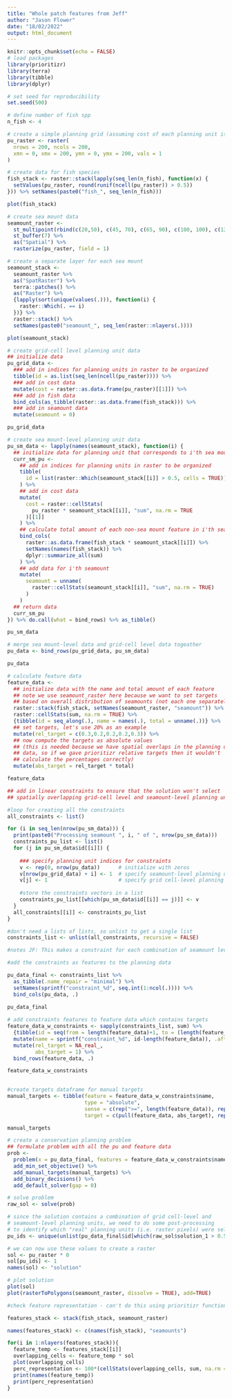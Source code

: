 ```yaml
---
title: "Whole patch features from Jeff"
author: "Jason Flower"
date: "18/02/2022"
output: html_document
---
```


```r
knitr::opts_chunk$set(echo = FALSE)
# load packages
library(prioritizr)
library(terra)
library(tibble)
library(dplyr)

# set seed for reproducibility
set.seed(500)

# define number of fish spp
n_fish <- 4
```

```r
# create a simple planning grid (assuming cost of each planning unit is equal)
pu_raster <- raster(
  nrows = 200, ncols = 200,
  xmn = 0, xmx = 200, ymn = 0, ymx = 200, vals = 1
)
```
```r
# create data for fish species
fish_stack <- raster::stack(lapply(seq_len(n_fish), function(x) {
  setValues(pu_raster, round(runif(ncell(pu_raster)) > 0.5))
})) %>% setNames(paste0("fish_", seq_len(n_fish)))

plot(fish_stack)                 
```


```r
# create sea mount data
seamount_raster <-
  st_multipoint(rbind(c(20,50), c(45, 70), c(65, 90), c(100, 100), c(120, 150), c(30, 160), c(10, 20), c(15, 80), c(20, 180))) %>%
  st_buffer(7) %>%
  as("Spatial") %>%
  rasterize(pu_raster, field = 1)
```

```r
# create a separate layer for each sea mount
seamount_stack <-
  seamount_raster %>%
  as("SpatRaster") %>%
  terra::patches() %>%
  as("Raster") %>%
  {lapply(sort(unique(values(.))), function(i) {
    raster::Which(. == i)
  })} %>%
  raster::stack() %>%
  setNames(paste0("seamount_", seq_len(raster::nlayers(.))))

plot(seamount_stack)
```

```r
# create grid-cell level planning unit data
## initialize data
pu_grid_data <-
  ### add in indices for planning units in raster to be organized
  tibble(id = as.list(seq_len(ncell(pu_raster)))) %>%
  ### add in cost data
  mutate(cost = raster::as.data.frame(pu_raster)[[1]]) %>%
  ### add in fish data
  bind_cols(as_tibble(raster::as.data.frame(fish_stack))) %>%
  ### add in seamount data
  mutate(seamount = 0)

pu_grid_data
```

```r
# create sea mount-level planning unit data
pu_sm_data <- lapply(names(seamount_stack), function(i) {
  ## initialize data for planning unit that corresponds to i'th sea mount
  curr_sm_pu <-
    ## add in indices for planning units in raster to be organized
    tibble(
      id = list(raster::Which(seamount_stack[[i]] > 0.5, cells = TRUE))
    ) %>%
    ## add in cost data
    mutate(
      cost = raster::cellStats(
        pu_raster * seamount_stack[[i]], "sum", na.rm = TRUE
      )[[1]]
    ) %>%
    ## calculate total amount of each non-sea mount feature in i'th sea mount pu
    bind_cols(
      raster::as.data.frame(fish_stack * seamount_stack[[i]]) %>%
      setNames(names(fish_stack)) %>%
      dplyr::summarize_all(sum)
    ) %>%
    ## add data for i'th seamount
    mutate(
      seamount = unname(
        raster::cellStats(seamount_stack[[i]], "sum", na.rm = TRUE)
      )
    )
  ## return data
  curr_sm_pu
}) %>% do.call(what = bind_rows) %>% as_tibble()

pu_sm_data
```

```r
# merge sea mount-level data and grid-cell level data togeather
pu_data <- bind_rows(pu_grid_data, pu_sm_data)

pu_data
```

```r
# calculate feature data
feature_data <-
  ## initialize data with the name and total amount of each feature
  ## note we use seamount_raster here because we want to set targets
  ## based on overall distribution of seamounts (not each one separately)
  raster::stack(fish_stack, setNames(seamount_raster, "seamount")) %>%
  raster::cellStats(sum, na.rm = TRUE) %>%
  {tibble(id = seq_along(.), name = names(.), total = unname(.))} %>%
  ## set targets, let's use 20% as an example
  mutate(rel_target = c(0.3,0.2,0.2,0.2,0.3)) %>%
  ## now compute the targets as absolute values
  ## (this is needed because we have spatial overlaps in the planning unit
  ## data, so if we gave prioritizr relative targets then it wouldn't
  ## calculate the percentages correctly)
  mutate(abs_target = rel_target * total)

feature_data
```

```r
## add in linear constraints to ensure that the solution won't select
## spatially overlapping grid-cell level and seamount-level planning units

#loop for creating all the constraints
all_constraints <- list()

for (i in seq_len(nrow(pu_sm_data))) {
  print(paste0("Processing seamount ", i, " of ", nrow(pu_sm_data)))
  constraints_pu_list <- list()
  for (j in pu_sm_data$id[[i]]) {
    
    ### specify planning unit indices for constraints
    v <- rep(0, nrow(pu_data))      # initialize with zeros
    v[nrow(pu_grid_data) + i] <- 1  # specify seamount-level planning unit
    v[j] <- 1                       # specify grid cell-level planning unit
    
    #store the constraints vectors in a list
    constraints_pu_list[[which(pu_sm_data$id[[i]] == j)]] <- v
  }
  all_constraints[[i]] <- constraints_pu_list
}

#don't need a lists of lists, so unlist to get a single list
constraints_list <- unlist(all_constraints, recursive = FALSE)

#notes JF: This makes a constraint for each combination of seamount level planning unit and grid-cell level planning unit that overlaps with that seamount. The constraint says that the solution cannot have both representation of the seamount area in the seamount level planning unit AND the grid-cell level planning unit, i.e. you can't select both the seamount and then select grid-cells that overlap the seamount, only one or the other.

```

```r
#add the constraints as features to the planning data

pu_data_final <- constraints_list %>% 
  as_tibble(.name_repair = "minimal") %>% 
  setNames(sprintf("constraint_%d", seq.int(1:ncol(.)))) %>% 
  bind_cols(pu_data, .)
  
pu_data_final

```

```r
# add constraints features to feature data which contains targets
feature_data_w_constraints <- sapply(constraints_list, sum) %>% 
  {tibble(id = seq(from = length(feature_data)+1, to = (length(feature_data) + length(.)), by = 1), total = .)} %>% 
  mutate(name = sprintf("constraint_%d", id-length(feature_data)), .after = id) %>% 
  mutate(rel_target = NA_real_,
         abs_target = 1) %>% 
  bind_rows(feature_data, .)

feature_data_w_constraints
  
```

```r
#create targets dataframe for manual targets
manual_targets <- tibble(feature = feature_data_w_constraints$name,
                         type = "absolute",
                         sense = c(rep(">=", length(feature_data)), rep("<=", length(constraints_list))),
                         target = c(pull(feature_data, abs_target), rep(1, length(constraints_list))))

manual_targets
```

```r
# create a conservation planning problem
## formulate problem with all the pu and feature data
prob <-
  problem(x = pu_data_final, features = feature_data_w_constraints$name, cost_column = "cost") %>%
  add_min_set_objective() %>%
  add_manual_targets(manual_targets) %>%
  add_binary_decisions() %>%
  add_default_solver(gap = 0)
```

```r

# solve problem
raw_sol <- solve(prob)

# since the solution contains a combination of grid cell-level and
# seamount-level planning units, we need to do some post-processing
# to identify which "real" planning units (i.e. raster pixels) were selected
pu_ids <- unique(unlist(pu_data_final$id[which(raw_sol$solution_1 > 0.5)]))

# we can now use these values to create a raster
sol <- pu_raster * 0
sol[pu_ids] <- 1
names(sol) <- "solution"

# plot solution
plot(sol)
plot(rasterToPolygons(seamount_raster, dissolve = TRUE), add=TRUE)
```

```r
#check feature representation - can't do this using prioritizr functions due to overlapping areas

features_stack <- stack(fish_stack, seamount_raster)

names(features_stack) <- c(names(fish_stack), "seamounts")

for(i in 1:nlayers(features_stack)){
  feature_temp <- features_stack[[i]]
  overlapping_cells <- feature_temp * sol
  plot(overlapping_cells)
  perc_representation <- 100*(cellStats(overlapping_cells, sum, na.rm = TRUE)/cellStats(feature_temp, sum, na.rm =TRUE))
  print(names(feature_temp))
  print(perc_representation)
}

```

